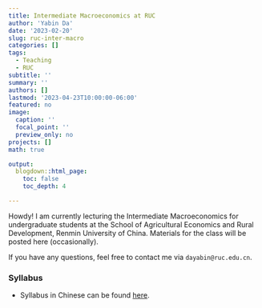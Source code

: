 ```yaml
---
title: Intermediate Macroeconomics at RUC
author: 'Yabin Da'
date: '2023-02-20'
slug: ruc-inter-macro
categories: []
tags:
  - Teaching
  - RUC
subtitle: ''
summary: ''
authors: []
lastmod: '2023-04-23T10:00:00-06:00'
featured: no
image:
  caption: ''
  focal_point: ''
  preview_only: no
projects: []
math: true

output:
  blogdown::html_page:
    toc: false
    toc_depth: 4

---
```



Howdy! I am currently lecturing the Intermediate Macroeconomics for undergraduate students at the School of Agricultural Economics and Rural Development, Renmin University of China. Materials for the class will be posted here (occasionally). 

If you have any questions, feel free to contact me via `dayabin@ruc.edu.cn`.


### Syllabus

- Syllabus in Chinese can be found [here](https://drive.google.com/file/d/1223v4L35Ri4jJkv7X_zxiCvwaWnWHyhD/view?usp=sharing).
